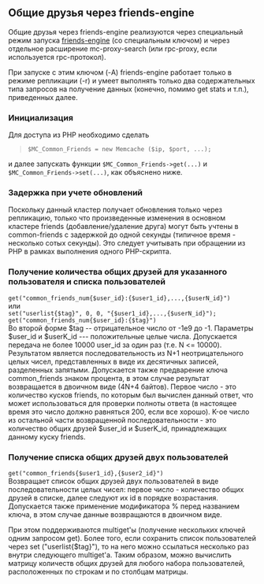 == Общие друзья через friends-engine ==

Общие друзья через friends-engine реализуются через специальный режим запуска [[KittenDB_Friends.wiki|friends-engine]] (со специальным ключом) и через отдельное расширение mc-proxy-search (или rpc-proxy, если используется rpc-протокол). 

При запуске с этим ключом (-A) friends-engine работает только в режиме репликации (-r) и умеет выполнять только два содержательных типа запросов на получение данных (конечно, помимо get stats и т.п.), приведенных далее.

=== Инициализация ===
Для доступа из PHP необходимо сделать
<blockquote><code>$MC_Common_Friends = new Memcache ($ip, $port, ...);</code></blockquote>
и далее запускать функции <code>$MC_Common_Friends->get(...)</code> и <code>$MC_Common_Friends->set(...)</code>, как объяснено ниже.

=== Задержка при учете обновлений ===
Поскольку данный кластер получает обновления только через репликацию, только что произведенные изменения в основном кластере friends (добавление/удаление друга) могут быть учтены в common-friends с задержкой до одной секунды (типичное время - несколько сотых секунды). Это следует учитывать при обращении из PHP в рамках выполнения одного PHP-скрипта.

=== Получение количества общих друзей для указанного пользователя и списка пользователей ===
<code>get("common_friends_num{$user_id}:{$user1_id},...,{$userN_id}")</code>
<br>
или
<br>
<code>set("userlist{$tag}", 0, 0, "{$user1_id},...,{$userN_id}");</code>
<br>
<code>get("common_friends_num{$user_id}:{$tag}")</code>
<br>
Во второй форме $tag -- отрицательное число от -1e9 до -1. Параметры $user_id и $userK_id --- положительные целые числа. Допускается передача не более 10000 user_id за один раз (т.е. N &lt;= 10000).
<br>
Результатом является последовательность из N+1 неотрицательного целых чисел, представленных в виде их десятичных записей, разделенных запятыми. Допускается также предварение ключа common_friends знаком процента, в этом случае результат возвращается в двоичном виде (4N+4 байтов). Первое число - это количество кусков friends, по которым был вычислен данный ответ, что может использоваться для проверки полноты ответа (в настоящее время это число должно равняться 200, если все хорошо). K-ое число из остальной части возвращенной последовательности - это количество общих друзей $user_id и $userK_id, принадлежащих данному куску friends.

=== Получение списка общих друзей двух пользователей ===
<code>get("common_friends{$user1_id},{$user2_id}")</code>
<br>
Возвращает список общих друзей двух пользователей в виде последовательности целых чисел: первое число - количество общих друзей в списке, далее следуют их id в порядке возрастания. Допускается также применение модификатора % перед названием ключа, в этом случае данные возвращаются в двоичном виде.

При этом поддерживаются multiget'ы (получение нескольких ключей одним запросом get). Более того, если сохранить список пользователей через set ("userlist{$tag}"), то на него можно ссылаться несколько раз внутри следующего multiget'а. Таким образом, можно вычислить матрицу количеств общих друзей для любого набора пользователей, расположенных по строкам и по столбцам матрицы.
